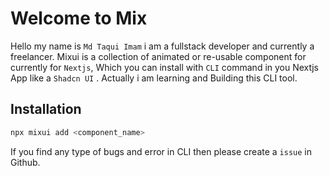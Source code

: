 # Welcome to Mix

Hello my name is `Md Taqui Imam` i am a fullstack developer and currently a freelancer. 
Mixui is a collection of animated or re-usable component for currently for `Nextjs`, Which you can install with `CLI` command in you Nextjs App like a `Shadcn UI` 
. Actually i am learning and Building this CLI tool.

## Installation 

```sh copy
npx mixui add <component_name>
```

If you find any type of bugs and error in CLI then please create a `issue` in Github.

